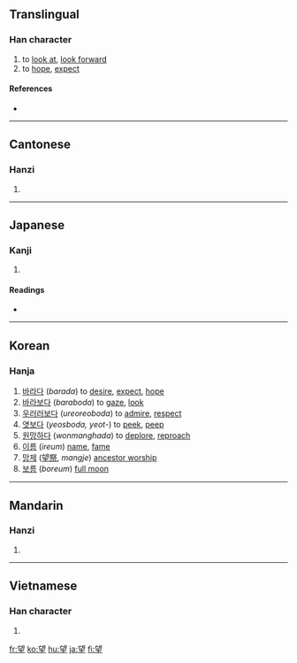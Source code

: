 {{also|朢}}
==Translingual==

===Han character===
{{Han char|rn=74|rad=月|as=07|sn=11|four=0710<sub>4</sub>|canj=卜月竹土 (YBHG), 卜月一土 (YBMG)}}

# to [[look at]], [[look forward]]
# to [[hope]], [[expect]]

====References====
* {{Han ref|kx=0505.290|dkj=14368|dj=0884.230|hdz=32080.020|uh=671B|ud=26395|bh=B1E6|bd=45542}}

----

==Cantonese==

===Hanzi===
{{yue-hanzi|jyut=|y=mong6}}

# {{defn|Cantonese|sort=月07}}

----

==Japanese==

===Kanji===
{{ja-kanji|grade=4|rs=月07}}

# {{defn|Japanese}}

====Readings====
* {{ja-readings|on=[[ぼう]] (bō), [[もう]] (mō)|kun=[[のぞむ]] (nozomu), [[のぞみ]] (nozomi), [[もち]] (mochi)}}

----

==Korean==

===Hanja===
{{ko-hanja|hangeul=망|eumhun=|rv=mang|mr=mang|y=mang}}

# [[바라다]] (''barada'') to [[desire]], [[expect]], [[hope]]
# [[바라보다]] (''baraboda'') to [[gaze]], [[look]]
# [[우러러보다]] (''ureoreoboda'') to [[admire]], [[respect]]
# [[엿보다]] (''yeosboda, yeot-'') to [[peek]], [[peep]]
# [[원망하다]] (''wonmanghada'') to [[deplore]], [[reproach]]
# [[이름]] (''ireum'') [[name]], [[fame]]
# [[망제]] ([[望祭]], ''mangje'') [[ancestor worship]]
# [[보름]] (''boreum'') [[full moon]]

----

==Mandarin==

===Hanzi===
{{cmn-hanzi|pin=[[wàng]] ([[wang4]])|wg=wang<sup>4</sup>}}

# {{defn|Mandarin|sort=月07}}

----

==Vietnamese==

===Han character===
{{vi-hantu|[[vọng]]|rs=月07}}

# {{defn|Vietnamese|sort=月07}}

[[fr:望]]
[[ko:望]]
[[hu:望]]
[[ja:望]]
[[fi:望]]